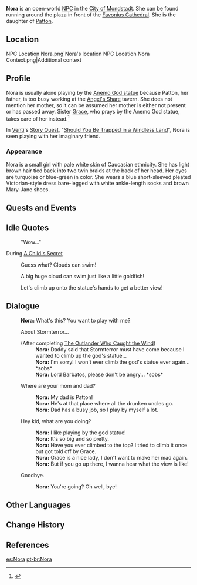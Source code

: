 {{Meta
|missing_NPC_profile  = yes
}}
{{Character Infobox
|type             = Open-World NPC
|image            = NPC Nora.png
|region           = Mondstadt
|location         = Mondstadt
|father           = Patton
|voiceEN          =
|voiceCN          =
|voiceJP          =
|voiceKR          = {{w|ko:이새아|Lee Sae-ah ({{ko|이새아}})}}<ref name="Lee Sae-ah">YouTube: [https://youtu.be/vM4V-ztMRRU KR VA Self Announcement]</ref>
}}
'''Nora''' is an open-world [[NPC]] in the [[City of Mondstadt]]. She can be found running around the plaza in front of the [[Favonius Cathedral]]. She is the daughter of [[Patton]].

==Location==
<gallery>
NPC Location Nora.png|Nora's location
NPC Location Nora Context.png|Additional context
</gallery>

==Profile==
<!-- detailed story/lore information goes here -->
Nora is usually alone playing by the [[Anemo Archon Statue|Anemo God statue]] because Patton, her father, is too busy working at the [[Angel's Share]] tavern. She does not mention her mother, so it can be assumed her mother is either not present or has passed away. Sister [[Grace]], who prays by the Anemo God statue, takes care of her instead.<ref>{{Ref/Quest|Sorry, Timmie!}}</ref>

In [[Venti]]'s [[Story Quest]], "[[Should You Be Trapped in a Windless Land]]", Nora is seen playing with her imaginary friend.

===Appearance===
Nora is a small girl with pale white skin of Caucasian ethnicity. She has light brown hair tied back into two twin braids at the back of her head. Her eyes are turquoise or blue-green in color. She wears a blue short-sleeved pleated Victorian-style dress bare-legged with white ankle-length socks and brown Mary-Jane shoes. 

==Quests and Events==
{{Quests and Events}}

==Idle Quotes==
{{Dialogue Start}}
: {{A|VO Nora 01.ogg}} "Wow..."
{{Dialogue End}}

;During [[A Child's Secret]]
{{Dialogue Start}}
: {{DIcon|Idle}} Guess what? Clouds can swim!
: {{DIcon|Idle}} A big huge cloud can swim just like a little goldfish!
: {{DIcon|Idle}} Let's climb up onto the statue's hands to get a better view!
{{Dialogue End}}

==Dialogue==
{{Dialogue Start}}
:'''Nora:''' What's this? You want to play with me?
:{{DIcon}} About Stormterror...
:;(After completing [[The Outlander Who Caught the Wind]])
::'''Nora:''' Daddy said that Stormterror must have come because I wanted to climb up the god's statue...
::'''Nora:''' I'm sorry! I won't ever climb the god's statue ever again... *sobs*
::'''Nora:''' Lord Barbatos, please don't be angry... *sobs*
:{{DIcon}} Where are your mom and dad?
::'''Nora:''' My dad is Patton!
::'''Nora:''' He's at that place where all the drunken uncles go.
::'''Nora:''' Dad has a busy job, so I play by myself a lot.
:{{DIcon}} Hey kid, what are you doing?
::'''Nora:''' I like playing by the god statue!
::'''Nora:''' It's so big and so pretty.
::'''Nora:''' Have you ever climbed to the top? I tried to climb it once but got told off by Grace.
::'''Nora:''' Grace is a nice lady, I don't want to make her mad again.
::'''Nora:''' But if you go up there, I wanna hear what the view is like!
:{{DIcon}} Goodbye.
::'''Nora:''' You're going? Oh well, bye!
{{Dialogue End}}

==Other Languages==
{{Other Languages
|default_hidden = 1
|en      = Nora
|zhs     = 诺拉
|zhs_rm  = Nuòlā
|zht     = 諾拉
|zht_rm  = Nuòlā
|ja      = ノーラ
|ja_rm   = Noora
|ko      = //노라//
|es      = Nora
|fr      = Nora
|ru      = Нора
|th      = Nora
|vi      = Nora
|de      = Nora
|id      = Nora
|pt      = Nora
|tr      = Nora
|it      = Nora
}}

==Change History==
{{Change History|1.0}}
==References==
{{Reflist}}

[[es:Nora]]
[[pt-br:Nora]]